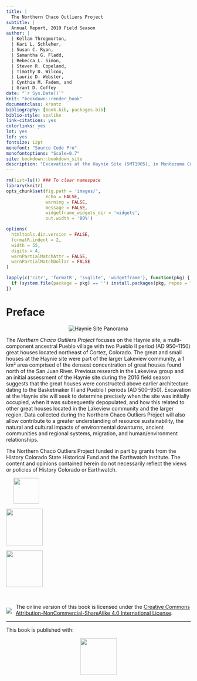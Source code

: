 ```yaml
--- 
title: |
  The Northern Chaco Outliers Project
subtitle: |
  Annual Report, 2019 Field Season
author: |
  | Kellam Throgmorton, 
  | Kari L. Schleher, 
  | Susan C. Ryan, 
  | Samantha G. Fladd, 
  | Rebecca L. Simon, 
  | Steven R. Copeland, 
  | Timothy D. Wilcox, 
  | Laurie D. Webster, 
  | Cynthia M. Fadem, and 
  | Grant D. Coffey
date: "`r Sys.Date()`"
knit: "bookdown::render_book"
documentclass: krantz
bibliography: [book.bib, packages.bib]
biblio-style: apalike
link-citations: yes
colorlinks: yes
lot: yes
lof: yes
fontsize: 12pt
monofont: "Source Code Pro"
monofontoptions: "Scale=0.7"
site: bookdown::bookdown_site
description: "Excavations at the Haynie Site (5MT1905), in Montezuma County, southwestern Colorado."
---
```


```r
rm(list=ls()) ### To clear namespace
library(knitr)
opts_chunk$set(fig.path = 'images/',
               echo = FALSE, 
               warning = FALSE, 
               message = FALSE,
               widgetframe_widgets_dir = 'widgets',
               out.width = '80%')

options(
  htmltools.dir.version = FALSE, 
  formatR.indent = 2,
  width = 55, 
  digits = 4, 
  warnPartialMatchAttr = FALSE, 
  warnPartialMatchDollar = FALSE
)

lapply(c('citr', 'formatR', 'svglite', 'widgetframe'), function(pkg) {
  if (system.file(package = pkg) == '') install.packages(pkg, repos = "http://cran.us.r-project.org")
})

```

# Preface

<div style="text-align: center;">
<img src="https://www.crowcanyon.org/images/photos/projects_partnerships/NCOP/Haynie_Stabilization_640px.jpg" alt="Haynie Site Panorama"/>
</div>

The *Northern Chaco Outliers Project* focuses on the Haynie site, a multi-component ancestral Pueblo village with two Pueblo II period (AD 950–1150) great houses located northeast of Cortez, Colorado. The great and small houses at the Haynie site were part of the larger Lakeview community, a 1 km² area comprised of the densest concentration of great houses found north of the San Juan River. Previous research in the Lakeview group and an initial assessment of the Haynie site during the 2016 field season suggests that the great houses were constructed above earlier architecture dating to the Basketmaker III and Pueblo I periods (AD 500–950). Excavation at the Haynie site will seek to determine precisely when the site was initially occupied, when it was subsequently depopulated, and how this related to other great houses located in the Lakeview community and the larger region. Data collected during the Northern Chaco Outliers Project will also allow contribute to a greater understanding of resource sustainability, the natural and cultural impacts of environmental downturns, ancient communities and regional systems, migration, and human/environment relationships.

The Northern Chaco Outliers Project funded in part by grants from the History Colorado State Historical Fund and the Earthwatch Institute. The content and opinions contained herein do not necessarily reflect the views or policies of History Colorado or Earthwatch.

<div align = "center">
<a href="http://www.crowcanyon.org/" target="_blank"><img src="./images/CCAC_logo.svg" style="height: 70px; padding: 0px 20px 0px 20px;"/></a>

<a href="https://www.historycolorado.org/state-historical-fund" target="_blank"><img src="./images/HistoryCO.png" style="height: 100px;"/></a>

<a href="https://earthwatch.org" target="_blank"><img src="./images/earthwatch.png" style="height: 100px;"/></a>
</div>

<br>
<p>
<img style="float: left; vertical-align:bottom; padding: 11px 10px 0px 0px;" src="./images/by-nc-sa.png"/>
The online version of this book is licensed under the [Creative Commons Attribution-NonCommercial-ShareAlike 4.0 International License](http://creativecommons.org/licenses/by-nc-sa/4.0/). 
</p>

-----
This book is published with:

<div style="text-align: center;">
<a href="https://bookdown.org" target="_blank"><img src="./images/bookdown.png" style="width: 100px;"/></a>
</div>